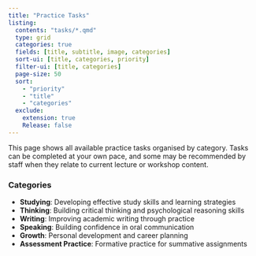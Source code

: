 ```yaml
---
title: "Practice Tasks"
listing:
  contents: "tasks/*.qmd"
  type: grid
  categories: true
  fields: [title, subtitle, image, categories]
  sort-ui: [title, categories, priority]
  filter-ui: [title, categories]
  page-size: 50
  sort: 
    - "priority"
    - "title"
    - "categories"
  exclude:
    extension: true
    Release: false
---
```


This page shows all available practice tasks organised by category. Tasks can be completed at your own pace, and some may be recommended by staff when they relate to current lecture or workshop content.

### Categories

- **Studying**: Developing effective study skills and learning strategies
- **Thinking**: Building critical thinking and psychological reasoning skills  
- **Writing**: Improving academic writing through practice
- **Speaking**: Building confidence in oral communication
- **Growth**: Personal development and career planning
- **Assessment Practice**: Formative practice for summative assignments

::: {#sample-listings}
:::